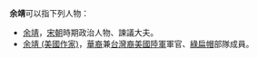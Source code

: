'''余靖'''可以指下列人物：
*[[余靖|余靖]]，[[宋朝|宋朝]]時期政治人物、諫議大夫。
*[[余靖_(美國作家)|余靖 (美國作家)]]，[[華裔美國人|華裔]]兼[[台灣裔美國人|台灣裔]][[美國陸軍|美國陸軍]]軍官、[[綠扁帽|綠扁帽]]部隊成員。
{{disambig|Y|cat=二字余姓人名消歧義}}